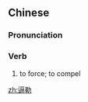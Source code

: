 ==Chinese==
{{zh-forms}}

===Pronunciation===
{{zh-pron
|m=bīlè
|cat=v
}}

===Verb===
{{zh-verb}}

# {{lb|zh|literary}} to force; to compel

[[zh:逼勒]]